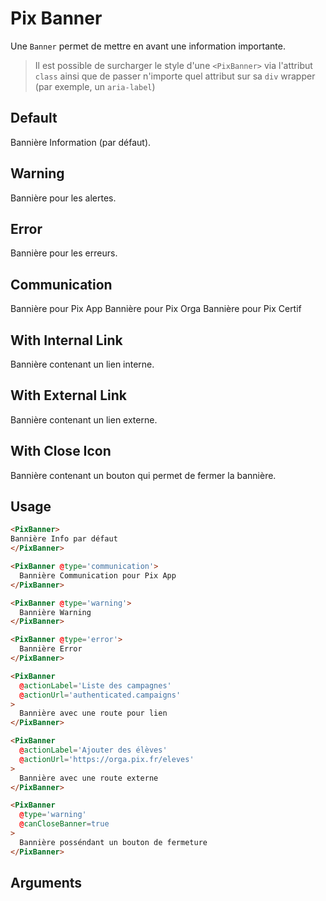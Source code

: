 
<Meta
  title='Notification/Banner'
  component='PixBanner'
  decorators={[centered]}
  argTypes={stories.argsTypes}
/>

# Pix Banner

Une `Banner` permet de mettre en avant une information importante.

> Il est possible de surcharger le style d'une `<PixBanner>` via l'attribut `class` ainsi que de passer n'importe quel attribut sur sa `div` wrapper (par exemple, un `aria-label`)


## Default

Bannière Information (par défaut).

<Canvas>
  <Story name="Default" story={stories.Default} height={75} />
</Canvas>

## Warning

Bannière pour les alertes.

<Canvas>
  <Story name="Warning" story={stories.warning} height={75} />
</Canvas>

## Error

Bannière pour les erreurs.

<Canvas>
  <Story name="Error" story={stories.error} height={75} />
</Canvas>

## Communication

<Canvas isColumn>
  Bannière pour Pix App
  <Story name="Communication Pix App" story={stories.communicationPixApp} height={75} />
  Bannière pour Pix Orga
  <Story name="Pix Orga" story={stories.communicationPixOrga} height={75} />
  Bannière pour Pix Certif
  <Story name="Pix Certif" story={stories.communicationPixCertif} height={75} />
</Canvas>

## With Internal Link

Bannière contenant un lien interne.

<Canvas>
  <Story name="With internal link" story={stories.withInternalLink} height={100} />
</Canvas>

## With External Link

Bannière contenant un lien externe.

<Canvas>
  <Story name="With external link" story={stories.withExternalLink} height={100} />
</Canvas>

## With Close Icon

Bannière contenant un bouton qui permet de fermer la bannière.

<Canvas>
  <Story name="With close icon" story={stories.withCloseIcon} height={100} />
</Canvas>

## Usage

```html
<PixBanner>
Bannière Info par défaut
</PixBanner>

<PixBanner @type='communication'>
  Bannière Communication pour Pix App
</PixBanner>

<PixBanner @type='warning'>
  Bannière Warning
</PixBanner>

<PixBanner @type='error'>
  Bannière Error
</PixBanner>

<PixBanner
  @actionLabel='Liste des campagnes'
  @actionUrl='authenticated.campaigns'
>
  Bannière avec une route pour lien
</PixBanner>

<PixBanner
  @actionLabel='Ajouter des élèves'
  @actionUrl='https://orga.pix.fr/eleves'
>
  Bannière avec une route externe
</PixBanner>

<PixBanner
  @type='warning'
  @canCloseBanner=true
>
  Bannière posséndant un bouton de fermeture
</PixBanner>

```

## Arguments

<ArgsTable story="Default" />
